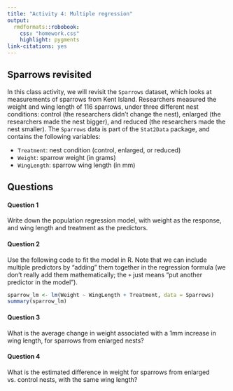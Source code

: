 ```yaml
---
title: "Activity 4: Multiple regression"
output: 
  rmdformats::robobook:
    css: "homework.css"
    highlight: pygments
link-citations: yes
---
```


## Sparrows revisited

In this class activity, we will revisit the `Sparrows` dataset, which looks at measurements of sparrows from Kent Island. Researchers measured the weight and wing length of 116 sparrows, under three different nest conditions: control (the researchers didn't change the nest), enlarged (the researchers made the nest bigger), and reduced (the researchers made the nest smaller). The `Sparrows` data is part of the `Stat2Data` package, and contains the following variables:

* `Treatment`: nest condition (control, enlarged, or reduced)
* `Weight`: sparrow weight (in grams)
* `WingLength`: sparrow wing length (in mm)

## Questions

:::{.question}
#### Question 1

Write down the population regression model, with weight as the response, and wing length and treatment as the predictors.
:::

:::{.question}
#### Question 2

Use the following code to fit the model in R. Note that we can include multiple predictors by "adding" them together in the regression formula (we don't really add them mathematically; the `+` just means "put another predictor in the model").

```r
sparrow_lm <- lm(Weight ~ WingLength + Treatment, data = Sparrows)
summary(sparrow_lm)
```
:::

:::{.question}
#### Question 3

What is the average change in weight associated with a 1mm increase in wing length, for sparrows from enlarged nests?
:::

:::{.question}
#### Question 4

What is the estimated difference in weight for sparrows from enlarged vs. control nests, with the same wing length?
:::

